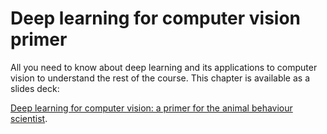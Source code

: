 # Deep learning for computer vision primer {#sec-dl-cv}

All you need to know about deep learning and its applications to computer vision to understand the rest of the course.
This chapter is available as a slides deck:

[Deep learning for computer vision: a primer for the animal behaviour scientist](https://sfmig.github.io/slides-dl-for-cv-primer).
